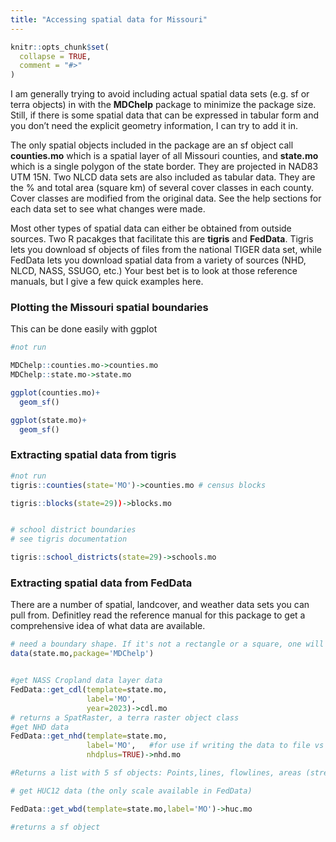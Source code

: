 ```yaml
---
title: "Accessing spatial data for Missouri"
---
```


```r
knitr::opts_chunk$set(
  collapse = TRUE,
  comment = "#>"
)
```

I am generally trying to avoid including actual spatial data sets (e.g. sf or terra objects) in with the **MDChelp** package to minimize the package size. Still, if there is some spatial data that can be expressed in tabular form and you don't need the explicit geometry information, I can try to add it in. 

The only spatial objects included in the package are an sf object call **counties.mo** which is a spatial layer of all Missouri counties, and **state.mo** which is a single polygon of the state border. They are projected in NAD83 UTM 15N. Two NLCD data sets are also included as tabular data. They are the % and total area (square km) of several cover classes in each county. Cover classes are modified from the original data. See the help sections for each data set to see what changes were made. 

Most other types of spatial data can either be obtained from outside sources. Two R pacakges that facilitate this are **tigris** and **FedData**. Tigris lets you download sf objects of files from the national TIGER data set, while FedData lets you download spatial data from a variety of sources (NHD, NLCD, NASS, SSUGO, etc.) Your best bet is to look at those reference manuals, but I give a few quick examples here.

### Plotting the Missouri spatial boundaries

This can be done easily with ggplot
```r

#not run

MDChelp::counties.mo->counties.mo
MDChelp::state.mo->state.mo

ggplot(counties.mo)+
  geom_sf()

ggplot(state.mo)+
  geom_sf()
```


### Extracting spatial data from **tigris**

```r
#not run
tigris::counties(state='MO')->counties.mo # census blocks

tigris::blocks(state=29))->blocks.mo


# school district boundaries
# see tigris documentation

tigris::school_districts(state=29)->schools.mo


```

### Extracting spatial data from **FedData**

There are a number of spatial, landcover, and weather data sets you can pull from. Definitley read the reference manual for this package to get a comprehensive idea of what data are available.

```r
# need a boundary shape. If it's not a rectangle or a square, one will be created internal to the function before extracting the data. The bounding area will be extracted from the min/max X and Y coordinates of the polygon.
data(state.mo,package='MDChelp')


#get NASS Cropland data layer data
FedData::get_cdl(template=state.mo,
                 label='MO',
                 year=2023)->cdl.mo
# returns a SpatRaster, a terra raster object class
#get NHD data
FedData::get_nhd(template=state.mo,
                 label='MO',   #for use if writing the data to file vs storing in memory.
                 nhdplus=TRUE)->nhd.mo

#Returns a list with 5 sf objects: Points,lines, flowlines, areas (streams and lakes), and water bodies.

# get HUC12 data (the only scale available in FedData)

FedData::get_wbd(template=state.mo,label='MO')->huc.mo

#returns a sf object

```

